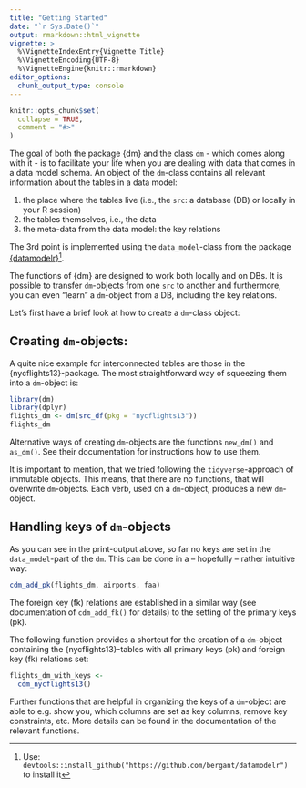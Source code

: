 ```yaml
---
title: "Getting Started"
date: "`r Sys.Date()`"
output: rmarkdown::html_vignette
vignette: >
  %\VignetteIndexEntry{Vignette Title}
  %\VignetteEncoding{UTF-8}
  %\VignetteEngine{knitr::rmarkdown}
editor_options: 
  chunk_output_type: console
---
```


```r
knitr::opts_chunk$set(
  collapse = TRUE,
  comment = "#>"
)
```

The goal of both the package {dm} and the class `dm` - which comes along with it - is to facilitate your life when you are dealing with data that comes in a data model schema.
An object of the `dm`-class contains all relevant information about the tables in a data model:

1. the place where the tables live (i.e., the `src`: a database (DB) or locally in your R session)
2. the tables themselves, i.e., the data
3. the meta-data from the data model: the key relations

The 3rd point is implemented using the `data_model`-class from the package [{datamodelr}](https://github.com/bergant/datamodelr)^[Use: `devtools::install_github("https://github.com/bergant/datamodelr")` to install it].

The functions of {dm} are designed to work both locally and on DBs. 
It is possible to transfer `dm`-objects from one `src` to another and furthermore, you can even "learn" a `dm`-object from a DB, including the key relations.

Let's first have a brief look at how to create a `dm`-class object:

## Creating `dm`-objects:

A quite nice example for interconnected tables are those in the {nycflights13}-package.
The most straightforward way of squeezing them into a `dm`-object is:

```r
library(dm)
library(dplyr)
flights_dm <- dm(src_df(pkg = "nycflights13"))
flights_dm
```

Alternative ways of creating `dm`-objects are the functions `new_dm()` and `as_dm()`.
See their documentation for instructions how to use them.

It is important to mention, that we tried following the `tidyverse`-approach of immutable objects.
This means, that there are no functions, that will overwrite `dm`-objects.
Each verb, used on a `dm`-object, produces a new `dm`-object.

## Handling keys of `dm`-objects {#kr}

As you can see in the print-output above, so far no keys are set in the `data_model`-part of the `dm`.
This can be done in a -- hopefully -- rather intuitive way:

```r
cdm_add_pk(flights_dm, airports, faa)
```

The foreign key (fk) relations are established in a similar way (see documentation of `cdm_add_fk()` for details) to the setting of the primary keys (pk).

The following function provides a shortcut for the creation of a `dm`-object containing the {nycflights13}-tables with all primary keys (pk) and foreign key (fk) relations set:

```r
flights_dm_with_keys <- 
  cdm_nycflights13()
```

Further functions that are helpful in organizing the keys of a `dm`-object are able to e.g. show you, which columns are set as key columns, remove key constraints, etc.
More details can be found in the documentation of the relevant functions.



